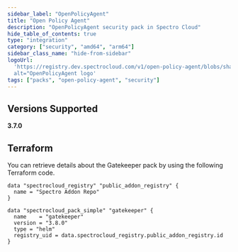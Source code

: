 ```yaml
---
sidebar_label: "OpenPolicyAgent"
title: "Open Policy Agent"
description: "OpenPolicyAgent security pack in Spectro Cloud"
hide_table_of_contents: true
type: "integration"
category: ["security", "amd64", "arm64"]
sidebar_class_name: "hide-from-sidebar"
logoUrl:
  'https://registry.dev.spectrocloud.com/v1/open-policy-agent/blobs/sha256:fcbad202dc9ca5e7a756562d8f9fc180ee77474034447dabc302d8a5a2bbe148?type=image.webp"
  alt="OpenPolicyAgent logo'
tags: ["packs", "open-policy-agent", "security"]
---
```


<RedirectPackPage packName="gatekeeper" />

## Versions Supported

<Tabs queryString="parent">

<TabItem label="3.9.x" value="3.9.x">

</TabItem>

<TabItem label="3.7.x" value="3.7.x">

**3.7.0**

</TabItem>

<TabItem label="3.6.x" value="3.6.x">

</TabItem>

<TabItem label="3.5.x" value="3.5.x">

</TabItem>

</Tabs>

## Terraform

You can retrieve details about the Gatekeeper pack by using the following Terraform code.

```hcl
data "spectrocloud_registry" "public_addon_registry" {
  name = "Spectro Addon Repo"
}

data "spectrocloud_pack_simple" "gatekeeper" {
  name    = "gatekeeper"
  version = "3.8.0"
  type = "helm"
  registry_uid = data.spectrocloud_registry.public_addon_registry.id
}
```
